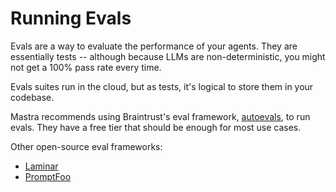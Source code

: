 # Running Evals

Evals are a way to evaluate the performance of your agents. They are essentially tests -- although because LLMs are non-deterministic, you might not get a 100% pass rate every time.

Evals suites run in the cloud, but as tests, it's logical to store them in your codebase.

Mastra recommends using Braintrust's eval framework, [autoevals](https://github.com/braintrustdata/autoevals), to run evals. They have a free tier that should be enough for most use cases.

Other open-source eval frameworks:

- [Laminar](https://www.npmjs.com/package/@lmnr-ai/lmnr)
- [PromptFoo](https://www.npmjs.com/package/promptfoo)
